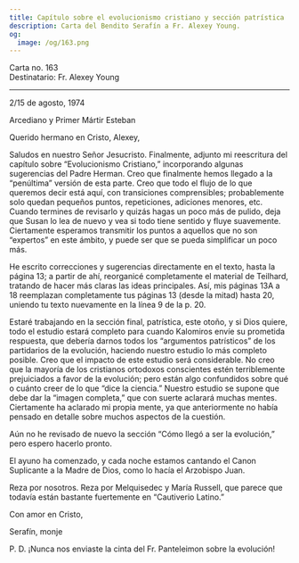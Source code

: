 ```yaml
---
title: Capítulo sobre el evolucionismo cristiano y sección patrística
description: Carta del Bendito Serafín a Fr. Alexey Young.
og:
  image: /og/163.png
---
```


<div style={{textAlign:'right', fontFamily:'monospace'}}>Carta no. 163</div>
<div style={{textAlign:'left', fontFamily:'monospace'}}>Destinatario: Fr. Alexey Young</div>

---

2/15 de agosto, 1974

Arcediano y Primer Mártir Esteban

Querido hermano en Cristo, Alexey,

Saludos en nuestro Señor Jesucristo. Finalmente, adjunto mi reescritura del capítulo sobre “Evolucionismo Cristiano,” incorporando algunas sugerencias del Padre Herman. Creo que finalmente hemos llegado a la “penúltima” versión de esta parte. Creo que todo el flujo de lo que queremos decir está aquí, con transiciones comprensibles; probablemente solo quedan pequeños puntos, repeticiones, adiciones menores, etc. Cuando termines de revisarlo y quizás hagas un poco más de pulido, deja que Susan lo lea de nuevo y vea si todo tiene sentido y fluye suavemente. Ciertamente esperamos transmitir los puntos a aquellos que no son “expertos” en este ámbito, y puede ser que se pueda simplificar un poco más.

He escrito correcciones y sugerencias directamente en el texto, hasta la página 13; a partir de ahí, reorganicé completamente el material de Teilhard, tratando de hacer más claras las ideas principales. Así, mis páginas 13A a 18 reemplazan completamente tus páginas 13 (desde la mitad) hasta 20, uniendo tu texto nuevamente en la línea 9 de la p. 20.

Estaré trabajando en la sección final, patrística, este otoño, y si Dios quiere, todo el estudio estará completo para cuando Kalomiros envíe su prometida respuesta, que debería darnos todos los “argumentos patrísticos” de los partidarios de la evolución, haciendo nuestro estudio lo más completo posible. Creo que el impacto de este estudio será considerable. No creo que la mayoría de los cristianos ortodoxos conscientes estén terriblemente prejuiciados a favor de la evolución; pero están algo confundidos sobre qué o cuánto creer de lo que “dice la ciencia.” Nuestro estudio se supone que debe dar la “imagen completa,” que con suerte aclarará muchas mentes. Ciertamente ha aclarado mi propia mente, ya que anteriormente no había pensado en detalle sobre muchos aspectos de la cuestión.

Aún no he revisado de nuevo la sección “Cómo llegó a ser la evolución,” pero espero hacerlo pronto.

El ayuno ha comenzado, y cada noche estamos cantando el Canon Suplicante a la Madre de Dios, como lo hacía el Arzobispo Juan.

Reza por nosotros. Reza por Melquisedec y María Russell, que parece que todavía están bastante fuertemente en “Cautiverio Latino.”

Con amor en Cristo,

Serafín, monje

P. D. ¡Nunca nos enviaste la cinta del Fr. Panteleimon sobre la evolución!
